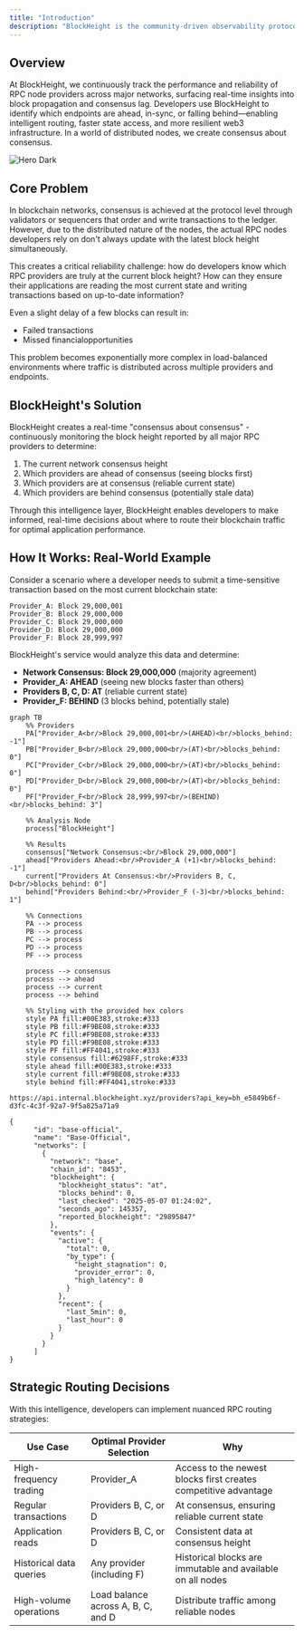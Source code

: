 ```yaml
---
title: "Introduction"
description: "BlockHeight is the community-driven observability protocol helping developers power faster, smarter, more reliable web3 apps."
---
```


## Overview

At BlockHeight, we continuously track the performance and reliability of RPC node providers across major networks, surfacing real-time insights into block propagation and consensus lag. Developers use BlockHeight to identify which endpoints are ahead, in-sync, or falling behind—enabling intelligent routing, faster state access, and more resilient web3 infrastructure. In a world of distributed nodes, we create consensus about consensus.

<img
  className="hidden dark:block"
  src="/images/pepe_pipeline.jpg"
  alt="Hero Dark"
/>

## Core Problem

In blockchain networks, consensus is achieved at the protocol level through validators or sequencers that order and write transactions to the ledger. However, due to the distributed nature of the nodes, the actual RPC nodes developers rely on don't always update with the latest block height simultaneously.

This creates a critical reliability challenge: how do developers know which RPC providers are truly at the current block height? How can they ensure their applications are reading the most current state and writing transactions based on up-to-date information?

Even a slight delay of a few blocks can result in:

- Failed transactions
- Missed financialopportunities

This problem becomes exponentially more complex in load-balanced environments where traffic is distributed across multiple providers and endpoints.

## BlockHeight's Solution

BlockHeight creates a real-time "consensus about consensus" - continuously monitoring the block height reported by all major RPC providers to determine:

1. The current network consensus height
2. Which providers are ahead of consensus (seeing blocks first)
3. Which providers are at consensus (reliable current state)
4. Which providers are behind consensus (potentially stale data)

Through this intelligence layer, BlockHeight enables developers to make informed, real-time decisions about where to route their blockchain traffic for optimal application performance.

## How It Works: Real-World Example

Consider a scenario where a developer needs to submit a time-sensitive transaction based on the most current blockchain state:

```
Provider_A: Block 29,000,001
Provider_B: Block 29,000,000
Provider_C: Block 29,000,000
Provider_D: Block 29,000,000
Provider_F: Block 28,999,997
```

BlockHeight's service would analyze this data and determine:

- **Network Consensus: Block 29,000,000** (majority agreement)
- **Provider_A: AHEAD** (seeing new blocks faster than others)
- **Providers B, C, D: AT** (reliable current state)
- **Provider_F: BEHIND** (3 blocks behind, potentially stale)

```mermaid [expandable]
graph TB
    %% Providers
    PA["Provider_A<br/>Block 29,000,001<br/>(AHEAD)<br/>blocks_behind: -1"]
    PB["Provider_B<br/>Block 29,000,000<br/>(AT)<br/>blocks_behind: 0"]
    PC["Provider_C<br/>Block 29,000,000<br/>(AT)<br/>blocks_behind: 0"]
    PD["Provider_D<br/>Block 29,000,000<br/>(AT)<br/>blocks_behind: 0"]
    PF["Provider_F<br/>Block 28,999,997<br/>(BEHIND)<br/>blocks_behind: 3"]
    
    %% Analysis Node
    process["BlockHeight"]
    
    %% Results
    consensus["Network Consensus:<br/>Block 29,000,000"]
    ahead["Providers Ahead:<br/>Provider_A (+1)<br/>blocks_behind: -1"]
    current["Providers At Consensus:<br/>Providers B, C, D<br/>blocks_behind: 0"]
    behind["Providers Behind:<br/>Provider_F (-3)<br/>blocks_behind: 1"]
    
    %% Connections
    PA --> process
    PB --> process
    PC --> process
    PD --> process
    PF --> process
    
    process --> consensus
    process --> ahead
    process --> current
    process --> behind
    
    %% Styling with the provided hex colors
    style PA fill:#00E383,stroke:#333
    style PB fill:#F9BE08,stroke:#333
    style PC fill:#F9BE08,stroke:#333
    style PD fill:#F9BE08,stroke:#333
    style PF fill:#FF4041,stroke:#333
    style consensus fill:#6298FF,stroke:#333
    style ahead fill:#00E383,stroke:#333
    style current fill:#F9BE08,stroke:#333
    style behind fill:#FF4041,stroke:#333
```

<RequestExample>

``` filename
https://api.internal.blockheight.xyz/providers?api_key=bh_e5849b6f-d3fc-4c3f-92a7-9f5a825a71a9
```

</RequestExample>

<ResponseExample>

``` filename
{
      "id": "base-official",
      "name": "Base-Official",
      "networks": [
        {
          "network": "base",
          "chain_id": "8453",
          "blockheight": {
            "blockheight_status": "at",
            "blocks_behind": 0,
            "last_checked": "2025-05-07 01:24:02",
            "seconds_ago": 145357,
            "reported_blockheight": "29895847"
          },
          "events": {
            "active": {
              "total": 0,
              "by_type": {
                "height_stagnation": 0,
                "provider_error": 0,
                "high_latency": 0
              }
            },
            "recent": {
              "last_5min": 0,
              "last_hour": 0
            }
          }
        }
      ]
}
```

</ResponseExample>

## Strategic Routing Decisions

With this intelligence, developers can implement nuanced RPC routing strategies:

| Use Case                | Optimal Provider Selection         | Why                                                             |
| ----------------------- | ---------------------------------- | --------------------------------------------------------------- |
| High-frequency trading  | Provider_A                         | Access to the newest blocks first creates competitive advantage |
| Regular transactions    | Providers B, C, or D               | At consensus, ensuring reliable current state                   |
| Application reads       | Providers B, C, or D               | Consistent data at consensus height                             |
| Historical data queries | Any provider (including F)         | Historical blocks are immutable and available on all nodes      |
| High-volume operations  | Load balance across A, B, C, and D | Distribute traffic among reliable nodes                         |